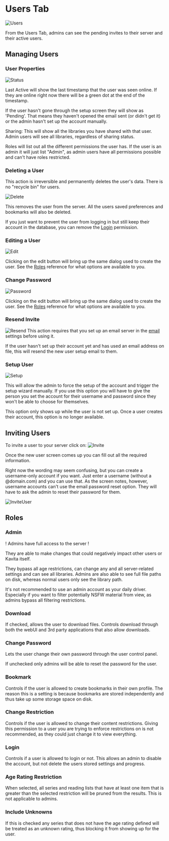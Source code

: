 
# Users Tab

![Users](../../../public/guides/admin-settings/admin-settings-users.png "Users page in Admin Settings")

From the Users Tab, admins can see the pending invites to their server and their active users. 

## Managing Users

### User Properties
![Status](../../../public/guides/admin-settings/admin-settings-users-status.png "User Status")

Last Active will show the last timestamp that the user was seen online. If they are online right now there will be a green dot at the end of the timestamp. 

If the user hasn't gone through the setup screen they will show as 'Pending'. That means they haven't opened the email sent (or didn't get it) or the admin hasn't set up the account manually.

Sharing: This will show all the libraries you have shared with that user. Admin users will see all libraries, regardless of sharing status.

Roles will list out all the different permissions the user has. If the user is an admin it will just list "Admin", as admin users have all permissions possible and can't have roles restricted. 

### Deleting a User
<Callout type="error" emoji="️⚠️">
  This action is irreversible and permanently deletes the user's data. There is no "recycle bin" for users.
</Callout>

![Delete](../../../public/guides/admin-settings/admin-settings-users-delete.png "Delete User Button")

This removes the user from the server. All the users saved preferences and bookmarks will also be deleted. 

If you just want to prevent the user from logging in but still keep their account in the database, you can remove the [Login](#login) permission.

### Editing a User
![Edit](../../../public/guides/admin-settings/admin-settings-users-edit.png "Edit User Button")

Clicking on the edit button will bring up the same dialog used to create the user. See the [Roles](#roles) reference for what options are available to you.

### Change Password
![Password](../../../public/guides/admin-settings/admin-settings-users-password.png "Edit User Button")

Clicking on the edit button will bring up the same dialog used to create the user. See the [Roles](#roles) reference for what options are available to you.

### Resend Invite
![Resend](../../../public/guides/admin-settings/admin-settings-users-resend.png "Resend Invite Button")
<Callout type="info">
  This action requires that you set up an email server in the [email](/guides/admin-settings/email) settings before using it.
</Callout>

If the user hasn't set up their account yet and has used an email address on file, this will resend the new user setup email to them.

### Setup User
![Setup](../../../public/guides/admin-settings/admin-settings-users-setup.png "Setup Users Button")

This will allow the admin to force the setup of the account and trigger the setup wizard manually. If you use this option you will have to give the person you set the account for their username and password since they won't be able to choose for themselves. 

This option only shows up while the user is not set up. Once a user creates their account, this option is no longer available. 

## Inviting Users

To invite a user to your server click on: ![Invite](../../../public/guides/admin-settings/admin-settings-users-invite.png "Invite User Button")

Once the new user screen comes up you can fill out all the required information.

Right now the wording may seem confusing, but you can create a username-only account if you want. Just enter a username (without a @domain.com) and you can use that. As the screen notes, however, username accounts can't use the email password reset option. They will have to ask the admin to reset their password for them. 


![InviteUser](../../../public/guides/admin-settings/admin-settings-users-create-user.png "Invite User Screen")

## Roles

### Admin

<Callout type="error" emoji="️⚠️">
  ! Admins have full access to the server ! <br/>
  
  They are able to make changes that could negatively impact other users or Kavita itself. 
</Callout>

They bypass all age restrictions, can change any and all server-related settings and can see all libraries. Admins are also able to see full file paths on disk, whereas normal users only see the library path. 

It's not recommended to use an admin account as your daily driver. Especially if you want to filter potentially NSFW material from view, as admins bypass all filtering restrictions.

### Download

If checked, allows the user to download files. Controls download through both the webUI and 3rd party applications that also allow downloads.

### Change Password

Lets the user change their own password through the user control panel.

If unchecked only admins will be able to reset the password for the user.

### Bookmark

Controls if the user is allowed to create bookmarks in their own profile. The reason this is a setting is because bookmarks are stored independently and thus take up some storage space on disk. 

### Change Restriction

Controls if the user is allowed to change their content restrictions. Giving this permission to a user you are trying to enforce restrictions on is not recommended, as they could just change it to view everything.

### Login

Controls if a user is allowed to login or not. This allows an admin to disable the account, but not delete the users stored settings and progress. 

### Age Rating Restriction

When selected, all series and reading lists that have at least one item that is greater than the selected restriction will be pruned from the results. This is not applicable to admins.

### Include Unknowns

If this is checked any series that does not have the age rating defined will be treated as an unknown rating, thus blocking it from showing up for the user. 